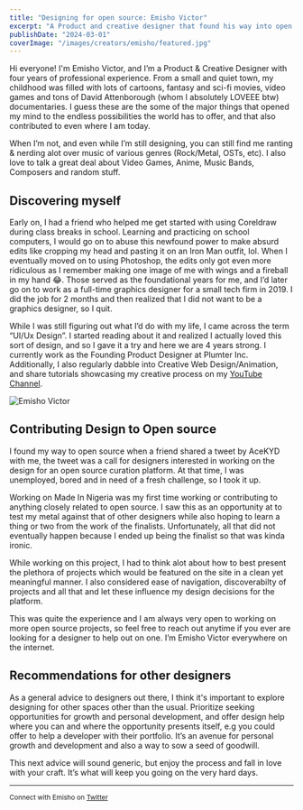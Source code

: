 ```yaml
---
title: "Designing for open source: Emisho Victor"
excerpt: "A Product and creative designer that found his way into open source as a means to challenge himself, and test his metal against the rest of the world."
publishDate: "2024-03-01"
coverImage: "/images/creators/emisho/featured.jpg"
---
```


Hi everyone! I'm Emisho Victor, and I’m a Product & Creative Designer with four years of professional experience. From a small and quiet town, my childhood was filled with lots of cartoons, fantasy and sci-fi movies, video games and tons of David Attenborough (whom I absolutely LOVEEE btw) documentaries. I guess these are the some of the major things that opened my mind to the endless possibilities the world has to offer, and that also contributed to even where I am today.

When I’m not, and even while I’m still designing, you can still find me ranting & nerding alot over music of various genres (Rock/Metal, OSTs, etc). I also love to talk a great deal about Video Games, Anime, Music Bands, Composers and random stuff.

## Discovering myself
Early on, I had a friend who helped me get started with using Coreldraw during class breaks in school. Learning and practicing on school computers, I would go on to abuse this newfound power to make absurd edits like cropping my head and pasting it on an Iron Man outfit, lol. When I eventually moved on to using Photoshop, the edits only got even more ridiculous as I remember making one image of me with wings and a fireball in my hand 😂. Those served as the foundational years for me, and I’d later go on to work as a full-time graphics designer for a small tech firm in 2019. I did the job for 2 months and then realized that I did not want to be a graphics designer, so I quit.

While I was still figuring out what I’d do with my life, I came across the term “UI/Ux Design”. I started reading about it and realized I actually loved this sort of design, and so I gave it a try and here we are 4 years strong. I currently work as the Founding Product Designer at Plumter Inc. Additionally, I also regularly dabble into Creative Web Design/Animation, and share tutorials showcasing my creative process on my [YouTube Channel](https://www.youtube.com/@EmishoVictor).

![Emisho Victor](/images/creators/emisho/card.png)

## Contributing Design to Open source
I found my way to open source when a friend shared a tweet by AceKYD with me, the tweet was a call for designers interested in working on the design for an open source curation platform. At that time, I was unemployed, bored and in need of a fresh challenge, so I took it up.

Working on Made In Nigeria was my first time working or contributing to anything closely related to open source. I saw this as an opportunity at to test my metal against that of other designers while also hoping to learn a thing or two from the work of the finalists. Unfortunately, all that did not eventually happen because I ended up being the finalist so that was kinda ironic.

While working on this project, I had to think alot about how to best present the plethora of projects which would be featured on the site in a clean yet meaningful manner. I also considered ease of navigation, discoverabilty of projects and all that and let these influence my design decisions for the platform.

This was quite the experience and I am always very open to working on more open source projects, so feel free to reach out anytime if you ever are looking for a designer to help out on one. I’m Emisho Victor everywhere on the internet.

## Recommendations for other designers
As a general advice to designers out there, I think it's important to explore designing for other spaces other than the usual. Prioritize seeking opportunities for growth and personal development, and offer design help where you can and where the opportunity presents itself, e.g you could offer to help a developer with their portfolio. It’s an avenue for personal growth and development and also a way to sow a seed of goodwill.

This next advice will sound generic, but enjoy the process and fall in love with your craft. It’s what will keep you going on the very hard days.

___
<small>Connect with Emisho on [Twitter](https://twitter.com/Emishonowayi)</small>